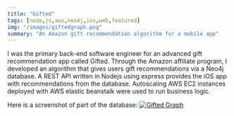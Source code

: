 ```yaml
---
title: "Gifted"
tags: [node,js,aws,neo4j,ios,web,featured]
img: "/images/giftedgraph.png"
summary: "An Amazon gift recommendation algorithm for a mobile app"
---
```


I was the primary back-end software engineer for an advanced gift recommendation app called Gifted. Through the Amazon affiliate program, I developed an algorithm that gives users gift recommendations via a Neo4j database. A REST API written in Nodejs using express provides the iOS app with recommendations from the database. Autoscaling AWS EC2 instances deployed with AWS elastic beanstalk were used to run business logic. 

Here is a screenshot of part of the database:
[![Gifted Graph](/images/giftedgraph.png)](/images/giftedgraph.png)
